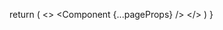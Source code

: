 
  return (
    <>
      <GoogleAnalytics />
      <ThemeProvider
        attribute="class"
        defaultTheme="system"
        enableSystem
        disableTransitionOnChange
      >
        <Component {...pageProps} />
        <Toaster />
      </ThemeProvider>
    </>
  )
}